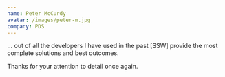 ```yaml
---
name: Peter McCurdy
avatar: /images/peter-m.jpg
company: PDS
---
```


... out of all the developers I have used in the past \[SSW] provide the most complete solutions and best outcomes.&#x20;

Thanks for your attention to detail once again.
